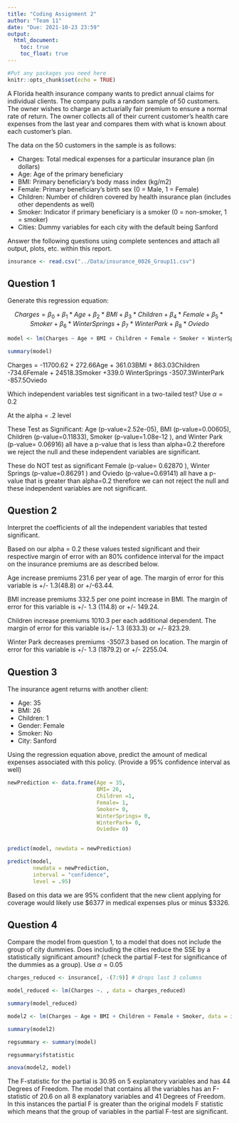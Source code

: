 ```yaml
---
title: "Coding Assignment 2"
author: "Team 11"
date: "Due: 2021-10-23 23:59"
output: 
  html_document:
    toc: true
    toc_float: true
---
```


```r
#Put any packages you need here
knitr::opts_chunk$set(echo = TRUE)
```

A Florida health insurance company wants to predict annual claims for individual clients. The company pulls a random sample of 50 customers. The owner wishes to charge an actuarially fair premium to ensure a normal rate of return. The owner collects all of their current customer’s health care expenses from the last year and compares them with what is known about each customer’s plan. 

The data on the 50 customers in the sample is as follows:

-	Charges: Total medical expenses for a particular insurance plan (in dollars)
-	Age: Age of the primary beneficiary
-	BMI: Primary beneficiary’s body mass index (kg/m2)
-	Female: Primary beneficiary’s birth sex (0 = Male, 1 = Female)
-	Children: Number of children covered by health insurance plan (includes other dependents as well)
-	Smoker: Indicator if primary beneficiary is a smoker (0 = non-smoker, 1 = smoker)
-	Cities: Dummy variables for each city with the default being Sanford

Answer the following questions using complete sentences and attach all output, plots, etc. within this report.


```r
insurance <- read.csv("../Data/insurance_0026_Group11.csv")
```



## Question 1

Generate this regression equation:

$$Charges = \beta_{0}+\beta_{1}*Age+\beta_{2}*BMI+\beta_{3}*Children + \beta_{4}*Female + \beta_{5}*Smoker + \beta_{6}*WinterSprings + \beta_{7}*WinterPark + \beta_{8}*Oviedo$$

```r
model <- lm(Charges ~ Age + BMI + Children + Female + Smoker + WinterSprings + WinterPark + Oviedo, data = insurance)

summary(model)

```

Charges = -11700.62 + 272.66Age + 361.03BMI + 863.03Children -734.6Female + 24518.3Smoker +339.0 WinterSprings -3507.3WinterPark -857.5Oviedo

Which independent variables test significant in a two-tailed test? Use $\alpha = 0.2$

At the alpha = .2 level 

These Test as Significant:
Age (p-value=2.52e-05), BMI (p-value=0.00605), Children (p-value=0.11833), Smoker (p-value=1.08e-12 ), and Winter Park (p-value= 0.06916) all have a p-value that is less than alpha=0.2 therefore we reject the null and these independent variables are significant. 


These do NOT test as significant
Female (p-value= 0.62870 ), Winter Springs (p-value=0.86291 ) and Oviedo (p-value=0.69141) all have a p- value that is greater than alpha=0.2 therefore we can not reject the null and these independent variables are not significant. 

## Question 2

Interpret the coefficients of all the independent variables that tested significant.

Based on our alpha = 0.2 these values tested significant and their respective margin of error with an 80% confidence interval for the impact on the insurance premiums are as described below. 

Age increase premiums 231.6 per year of age. The margin of error for this variable is +/- 1.3(48.8) or +/-63.44.

BMI increase premiums 332.5 per one point increase in BMI. The margin of error for this variable is +/- 1.3 (114.8) or +/- 149.24.

Children increase premiums 1010.3 per each additional dependent. The margin of error for this variable is+/- 1.3 (633.3) or +/- 823.29.

Winter Park decreases premiums -3507.3 based on location. The margin of error for this variable is +/- 1.3 (1879.2) or +/- 2255.04.



## Question 3

The insurance agent returns with another client:

- Age: 35
- BMI: 26
- Children: 1
- Gender: Female
- Smoker: No
- City: Sanford

Using the regression equation above, predict the amount of medical expenses associated with this policy. (Provide a 95% confidence interval as well)

```r
newPrediction <- data.frame(Age = 35,
                            BMI= 26,
                            Children =1,
                            Female= 1,
                            Smoker= 0,
                            WinterSprings= 0,
                            WinterPark= 0,
                            Oviedo= 0)

                
predict(model, newdata = newPrediction)

predict(model, 
        newdata = newPrediction, 
        interval = "confidence",
        level = .95)
```

Based on this data we are 95% confident that the new client applying for coverage would likely use $6377 in medical expenses plus or minus $3326.

## Question 4

Compare the model from question 1, to a model that does not include the group of city dummies. Does including the cities reduce the SSE by a statistically significant amount? (check the partial F-test for significance of the dummies as a group). Use $\alpha = 0.05$

```r
charges_reduced <- insurance[, -(7:9)] # drops last 3 columns

model_reduced <- lm(Charges ~. , data = charges_reduced)

summary(model_reduced)

model2 <- lm(Charges ~ Age + BMI + Children + Female + Smoker, data = insurance)

summary(model2)

regsummary <- summary(model)

regsummary$fstatistic 

anova(model2, model)

```

The F-statistic for the partial is 30.95 on 5 explanatory variables and has 44 Degrees of Freedom. The model that contains all the variables has an F-statistic of 20.6 on all 8 explanatory variables and 41 Degrees of Freedom. In this instances the partial F is greater than the original models F statistic which means that the group of variables in the partial F-test are significant. 
